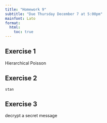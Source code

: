 ```yaml
---
title: "Homework 9"
subtitle: "Due Thursday December 7 at 5:00pm"
mainfont: Lato
format: 
  html:
    toc: true
---
```


## Exercise 1

Hierarchical Poisson

## Exercise 2

`stan`

## Exercise 3

decrypt a secret message

